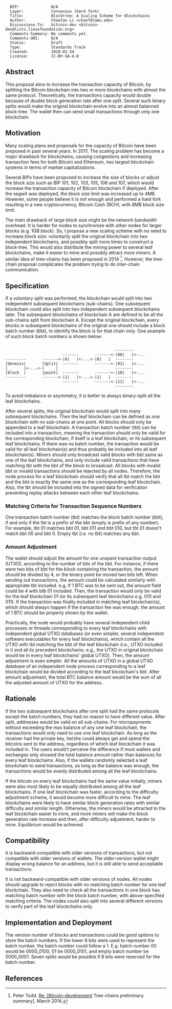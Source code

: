 <pre>
  BIP:              N/A
  Layer:            Consensus (hard fork)
  Title:            Blocktree: A Scaling Scheme for Blockchains
  Author:           Chaofan Li <chaof@tamu.edu>
  Discussions-To:   bitcoin-dev <bitcoin-dev@lists.linuxfoundation.org>
  Comments-Summary: No comments yet.
  Comments-URI:     N/A
  Status:           Draft
  Type:             Standards Track
  Created:          2018-01-24
  License:          CC-BY-SA-4.0
</pre>

==Abstract==
This proposal aims to increase the transaction capacity of Bitcoin, by splitting the Bitcoin blockchain into two or more blockchains with almost the same protocol. Theoretically, the transactions capacity would double because of double block generation rate after one split. Several such binary splits would make the original blockchain evolve into an almost balanced block-tree. The wallet then can send small transactions through only one blockchain.

==Motivation==
Many scaling plans and proposals for the capacity of Bitcoin have been proposed in past several years. In 2017, The scaling problem has become a major drawback for blockchains, causing congestions and increasing transaction fees for both Bitcoin and Ethereum, two largest blockchain systems in terms of market capitalizations.

Several BIPs have been proposed to increase the size of blocks or adjust the block size such as BIP 101, 102, 103, 105, 106 and 107, which would increase the transaction capacity of Bitcoin blockchain if deployed. After the segwit was deployed, the block size limit was increased  up to 4MB. However, some people believe it is not enough and performed a hard fork resulting in a new cryptocurrency, Bitcoin Cash (BCH), with 8MB block size limit. 

The main drawback of large block size might be the network bandwidth overhead. It is harder for nodes to synchronize with other nodes for larger blocks (e.g. 1GB block). So, I propose a new scaling scheme with no need to increase block size: voluntarily split the original blockchain into two independent blockchains, and possibly split more times to construct a block-tree. This would also distribute the mining power to several leaf blockchains, make it easier to mine and possibly attract more miners. A similar idea of tree-chains has been proposed in 2014 <ref name="treechain">Peter Todd. [http://diyhpl.us/~bryan/papers2/bitcoin/tree-chains-preliminary.pdf Re: [Bitcoin-development] Tree-chains preliminary summary]. March 2014.</ref>. However, the tree-chain proposal complicates the problem trying to do inter-chain communication. 

==Specification==
If a voluntary split was performed, the blockchain would split into two independent subsequent blockchains (sub-chains). One subsequent blockchain could also split into two independent subsequent blockchains later. The subsequent blockchains of blockchain A are defined to be all the sub-chains split from blockchain A. Except the original blockchain, every blocks in subsequent blockchains of the original one should include a block batch number (bbt), to identify the block is for that chain only. One example of such block batch numbers is shown below:
<pre>                               
                                                --------
                         -------       -------<-|00|   |<-... 
---------       -------<-|0|   |<-...<-|0|   |  --------  
|Genesis|       |Split|  -------       -------<-|01|   |<-...
|       |<-...<-|     |                         --------
|block  |       |point|  -------       -------<-|10|   |<-...
---------       -------<-|1|   |<-...<-|1|   |  --------
                         -------       -------<-|11|   |<-...
                                                --------
</pre>
To avoid imbalance or asymmetry, it is better to always binary-split all the leaf blockchains.

After several splits, the original blockchain would split into many subsequent blockchains. Then the leaf blockchain can be defined as one blockchain with no sub-chains at one point. All blocks should only be appended to a leaf blockchain. A transaction batch number (tbt) can be included into a transaction, meaning the transaction should only be valid for the corresponding blockchain, if itself is a leaf blockchain, or its subsequent leaf blockchains. If there was no batch number, the transaction would be valid for all leaf blockchain(s) and thus probably be included into all leaf blockchain(s). Miners should only broadcast valid blocks with bbt same as one of the leaf blockchains, and only include valid transactions that have matching tbt with the bbt of the block to broadcast. All blocks with invalid bbt or invalid transactions should be rejected by all nodes. Therefore, the node process for a leaf blockchain should verify that all tbt match the bbt and the bbt is exactly the same one as the corresponding leaf blockchain. Also, the tbt should be included into the signed data for verification preventing replay attacks between each other leaf blockchains.

===Matching Criteria for Transaction Sequence Numbers===
One transaction batch number (tbt) matches the block batch number (bbt), if and only if the tbt is a prefix of the bbt (empty is prefix of any number). For example, tbt 01 matches bbt 01, bbt 011 and bbt 010, but tbt 01 doesn't match bbt 00 and bbt 0. Empty tbt (i.e. no tbt) matches any bbt. 

===Amount Adjustment===
The wallet should adjust the amount for one unspent transaction output (UTXO), according to the number of bits of the bbt. For instance, if there were two bits of bbt for the block containing the transaction, the amount should be divided by 4, or the binary point be moved two bits left. When sending out transactions, the amount could be calculated similarly with appropriate tbt included. e.g. If 1 BTC was to be sent out, the amount field could be 4 with btb 01 included. Then, the transaction would only be valid for the leaf blockchain 01 (or its subsequent leaf blockchains e.g. 010 and 011). If the transaction was finally included in matching leaf blockchain(s), which should always happen if the transaction fee was enough, the amount of 1 BTC should be properly shown by the wallet.

Practically, the node would probably have several independent child processes or threads  corresponding to every leaf blockchains with independent global UTXO databases (or even simpler, several independent software executables for every leaf blockchains), which contain all the UTXO with tbt matching the bbt of the leaf blockchain (i.e., UTXO included in it and all its precedent blockchains. e.g., the UTXO in original blockchain would be in every leaf blockchains' global UTXO). Then, the amount adjustment is even simpler. All the amounts of UTXO in a global UTXO database of an independent node process corresponding to a leaf blockchain would be divided according to the leaf blockchain's bbt. After amount adjustment, the total BTC balance amount would be the sum of all the adjusted amount of UTXO for the address.

==Rationale==
If the two subsequent blockchains after one split had the same protocols except the batch numbers, they had no reason to have different value. After split, addresses would be valid on all sub-chains. For micropayments without exceeding the max balance of any one leaf blockchain, the transactions would only need to use one leaf blockchain. As long as the receiver had the private key, he/she could always get and spend the bitcoins sent to the address, regardless of which leaf blockchain it was included in. The users would't perceive the difference if most wallets and exchanges only showed the total balance amount rather than balances for every leaf blockchains. Also, if the wallets randomly selected a leaf blockchain to send transactions, as long as the balance was enough, the transactions would be evenly distributed among all the leaf blockchains.

If the bitcoin on every leaf blockchains had the same value initially, miners were also most likely to be  equally distributed among all the leaf blockchains. If one leaf blockchain was faster, according to the difficulty adjustment scheme, it would become more difficult to mine. The leaf blockchains were likely to have similar block generation rates with similar difficulty and similar length. Otherwise, the miners would be attracted to the leaf blockchain easier to mine, and more miners will make the block generation rate increase and then, after difficulty adjustment, harder to mine. Equilibrium would be achieved.

==Compatibility==
It is backward-compatible with older versions of transactions, but not compatible with older versions of wallets. The older-version wallet might display wrong balance for an address, but it is still able to send acceptable transactions.

It is not backward-compatible with older versions of nodes. All nodes should upgrade to reject blocks with no matching batch number for one leaf blockchain. They also need to check all the transactions in one block has matching batch number with the block batch number, with above-specified matching criteria. The nodes could also split into several different versions to verify part of the leaf blockchains only.

==Implementation and Deployment==
The version number of blocks and transactions could be good options to store the batch numbers. If the lower 8 bits were used to represent the batch number, the batch number could follow a 1. E.g. batch number 00 would be 0000_0100, 01 be 0000_0101, and empty batch number be 0000_0001. Seven splits would be possible if 8 bits were reserved for the batch number.

==References==
<references />
